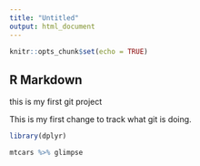 ```yaml
---
title: "Untitled"
output: html_document
---
```


```r
knitr::opts_chunk$set(echo = TRUE)
```

## R Markdown

this is my first git project

This is my first change to track what git is doing. 

```r
library(dplyr)
```

```r
mtcars %>% glimpse
```

